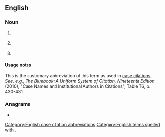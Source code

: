 {{also|Appendix:Variations of "sec"}}
==English==

===Noun===
{{en-noun|?}}

# {{lb|en|legal}} {{abbreviation of|security|lang=en}}
# {{lb|en|legal}} {{abbreviation of|securities|lang=en}}
# {{abbreviation of|section|lang=en}}

====Usage notes====
This is the customary abbreviation of this term as used in [[case citation]]s. ''See, e.g.'', ''The Bluebook: A Uniform System of Citation, Nineteenth Edition'' (2010), "Case Names and Institutional Authors in Citations", Table T6, p. 430-431.

===Anagrams===
* {{anagrams|en|CES|CEs|CSE|ECS|ESC|Esc|sce.}}

[[Category:English case citation abbreviations]]
[[Category:English terms spelled with .]]